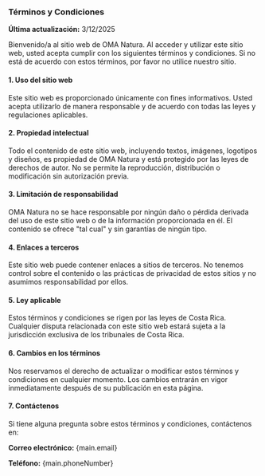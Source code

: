 
### Términos y Condiciones

**Última actualización:** 3/12/2025

Bienvenido/a al sitio web de OMA Natura. Al acceder y utilizar este sitio web, usted acepta cumplir con los siguientes términos y condiciones. Si no está de acuerdo con estos términos, por favor no utilice nuestro sitio.

#### 1. Uso del sitio web
Este sitio web es proporcionado únicamente con fines informativos. Usted acepta utilizarlo de manera responsable y de acuerdo con todas las leyes y regulaciones aplicables.

#### 2. Propiedad intelectual
Todo el contenido de este sitio web, incluyendo textos, imágenes, logotipos y diseños, es propiedad de OMA Natura y está protegido por las leyes de derechos de autor. No se permite la reproducción, distribución o modificación sin autorización previa.

#### 3. Limitación de responsabilidad
OMA Natura no se hace responsable por ningún daño o pérdida derivada del uso de este sitio web o de la información proporcionada en él. El contenido se ofrece "tal cual" y sin garantías de ningún tipo.

#### 4. Enlaces a terceros
Este sitio web puede contener enlaces a sitios de terceros. No tenemos control sobre el contenido o las prácticas de privacidad de estos sitios y no asumimos responsabilidad por ellos.

#### 5. Ley aplicable
Estos términos y condiciones se rigen por las leyes de Costa Rica. Cualquier disputa relacionada con este sitio web estará sujeta a la jurisdicción exclusiva de los tribunales de Costa Rica.

#### 6. Cambios en los términos
Nos reservamos el derecho de actualizar o modificar estos términos y condiciones en cualquier momento. Los cambios entrarán en vigor inmediatamente después de su publicación en esta página.

#### 7. Contáctenos
Si tiene alguna pregunta sobre estos términos y condiciones, contáctenos en:

**Correo electrónico:** {main.email}

**Teléfono:** {main.phoneNumber}